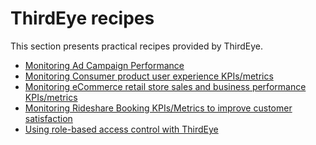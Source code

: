 # ThirdEye recipes

This section presents practical recipes provided by ThirdEye. 

* [Monitoring Ad Campaign Performance](thirdeye_recipes/ad_campaign_performance_monitoring.md)
* [Monitoring Consumer product user experience KPIs/metrics](thirdeye_recipes/consumer_product_user_experience.md)
* [Monitoring eCommerce retail store sales and business performance KPIs/metrics](thirdeye_recipes/eCommerce_store_sales.md)
* [Monitoring Rideshare Booking KPIs/Metrics to improve customer satisfaction](thirdeye_recipes/rideshare_recipe.md)
* [Using role-based access control with ThirdEye](thirdeye_recipes/rbac-recipe.md)